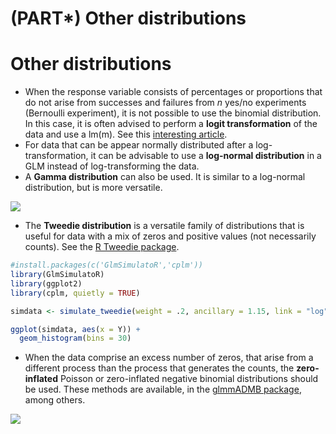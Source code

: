 # (PART\*) Other distributions {-}

# Other distributions

-   When the response variable consists of percentages or proportions
    that do not arise from successes and failures from $n$ yes/no
    experiments (Bernoulli experiment), it is not possible to use the
    binomial distribution. In this case, it is often advised to perform
    a **logit transformation** of the data and use a lm(m). See this
    [interesting article](http://onlinelibrary.wiley.com/doi/10.1890/10-0340.1/abstract).
-   For data that can be appear normally distributed after a
    log-transformation, it can be advisable to use a **log-normal    distribution** in a GLM instead of log-transforming the data.
-   A **Gamma distribution** can also be used. It is similar to a
    log-normal distribution, but is more versatile.

![](images/Gamma_distribution.png)

-   The **Tweedie distribution** is a versatile family of distributions
    that is useful for data with a mix of zeros and positive values (not
    necessarily counts). See the [R Tweedie    package](https://cran.r-project.org/web/packages/tweedie/index.html).
    
```r
#install.packages(c('GlmSimulatoR','cplm'))
library(GlmSimulatoR)
library(ggplot2)
library(cplm, quietly = TRUE)

simdata <- simulate_tweedie(weight = .2, ancillary = 1.15, link = "log")

ggplot(simdata, aes(x = Y)) + 
  geom_histogram(bins = 30)
```
-   When the data comprise an excess number of zeros, that arise from a
    different process than the process that generates the counts, the
    **zero-inflated** Poisson or zero-inflated negative binomial
    distributions should be used. These methods are available, in the
    [glmmADMB package](http://glmmadmb.r-forge.r-project.org/), among
    others.
    
![](images/zip_pmf.png)

